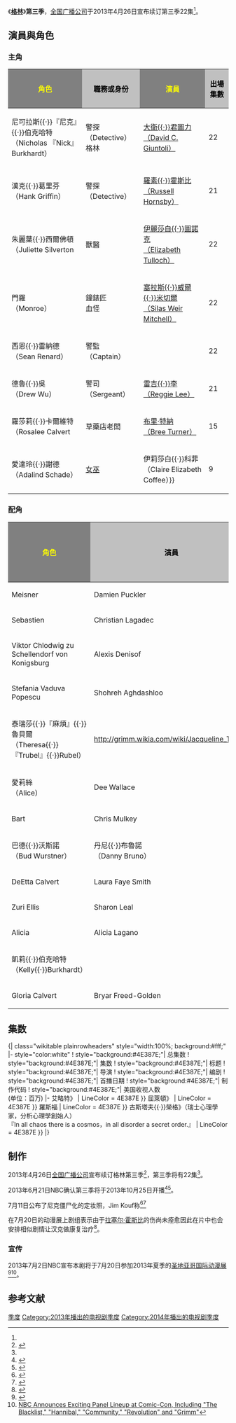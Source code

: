 {{expand|time=2013-05-01T11:11:25+00:00}}
{{Infobox television season
| season_name      = 格林 第三季
| original_name  = {{lang|en|''Grimm'' (Season 3)}}
| bgcolour         = #4E387E
| fgcolour         = white
| image            = [[File:Grimm_Season_3_Poster.jpg|250px]]
| caption          = 
| show_name        = [[格林_(电视剧)|格林]]
| region_1         = 
| region_2         = 
| region_4         = 
| region_A         = 
| region_B         = 
| dvd_format       = 
| country          = 美国
| network          = [[全国广播公司|全国广播公司]]
| first_aired      = 
| last_aired       = 
| num_episodes     = 22
| prev_season      = [[格林_(第二季)|第二季]]
| next_season      = [[格林_(第四季)|第四季]]

| episode_list     = [[格林集数列表|格林集数列表]]
}}
《[[格林_(电视剧)|'''格林''']]》'''第三季'''，[[全国广播公司|全国广播公司]]于2013年4月26日宣布续订第三季22集<ref name="third"/>。

== 演員與角色 ==
{{main|{{link-en|格林角色列表|List of Grimm characters}}}}
=== 主角 ===
{|class="wikitable" style="text-align:center"
!scope="col" width="%" style="background:Gray" rowspan=1|<font color=yellow>角色
!scope="col" width="%" style="background:Silver" rowspan=1|<font color=Black>職務或身份
!scope="col" width="%" style="background:Gray" rowspan=1|<font color=yellow>演員
!scope="col" width="%" style="background:Silver" rowspan=1|<font color=Black>出場集數
|-
|尼可拉斯{{·}}『尼克』{{·}}伯克哈特<br/>（Nicholas 『Nick』 Burkhardt）||警探（Detective）<br />格林||[[大衛·君圖力|大衛{{·}}君圖力<br />（David C. Giuntoli）]]||22
|-
|漢克{{·}}葛里芬<br />（Hank Griffin）||警探<br />（Detective）||[[拉塞爾·霍斯比|羅素{{·}}霍斯比<br />（Russell Hornsby）]]||21
|-
|朱麗葉{{·}}西爾佛頓<br />（Juliette Silverton||獸醫||[[比茜·圖諾克|伊麗莎白{{·}}圖諾克<br />（Elizabeth Tulloch）]]||22
|-
|門羅<br />（Monroe）||鐘錶匠<br />血怪||[[塞拉斯·威爾·米切爾|塞拉斯{{·}}威爾{{·}}米切爾<br />（Silas Weir Mitchell）]]||22
|-
|西恩{{·}}雷納德<br />（Sean Renard）||警監<br />（Captain）||{{link-en|沙夏·羅伊斯|Sasha Roiz|沙夏·羅伊斯<br />（Sasha Roiz）}}||22
|-
|德魯{{·}}吳<br />（Drew Wu）||警司<br />（Sergeant）||[[雷吉·李|雷吉{{·}}李（Reggie Lee）]]||21
|-
|羅莎莉{{·}}卡爾維特<br />（Rosalee Calvert||草藥店老闆||[[布里·特纳|布里·特納<br />（Bree Turner）]]||15
|-
|愛達玲{{·}}謝德<br />（Adalind Schade）||[[女巫|女巫]]||{{link-en|克萊兒·科菲|Claire Coffee|克萊兒{{·}}伊莉莎白{{·}}科菲<br />（Claire Elizabeth Coffee）}}||9
|}
=== 配角 ===
{|class="wikitable" style="text-align:center"
!scope="col" width="%" style="background:Gray" rowspan=1|<font color=yellow>角色
!scope="col" width="%" style="background:Silver" rowspan=1|<font color=Black>演員
!scope="col" width="%" style="background:Gray" rowspan=1|<font color=yellow>出場集數
|-
|Meisner||Damien Puckler||12
|-
|Sebastien||Christian Lagadec||10
|-
|Viktor Chlodwig zu Schellendorf von Konigsburg||Alexis Denisof||8
|-
|Stefania Vaduva Popescu||Shohreh Aghdashloo||4
|-
|泰瑞莎{{·}}『麻煩』{{·}}魯貝爾<br />（Theresa{{·}}『Trubel』{{·}}Rubel）||http://grimm.wikia.com/wiki/Jacqueline_Toboni {{Wayback|url=http://grimm.wikia.com/wiki/Jacqueline_Toboni |date=20170815175552 }}||4
|-
|愛莉絲<br />（Alice）||Dee Wallace||3
|-
|Bart||Chris Mulkey||3
|-
|巴德{{·}}沃斯諾<br />（Bud Wurstner）||丹尼{{·}}布魯諾<br />（Danny Bruno）||3
|-
|DeEtta Calvert||Laura Faye Smith||2
|-
|Zuri Ellis||Sharon Leal||2
|-
|Alicia||Alicia Lagano||2
|-
|凱莉{{·}}伯克哈特<br />（Kelly{{·}}Burkhardt）||{{link-en|瑪麗·伊莉莎白·馬斯楚托尼奧|Mary Elizabeth Mastrantonio|瑪麗·伊莉莎白·馬斯楚托尼奧<br />（Mary Elizabeth Mastrantonio）}}||2
|-
|Gloria Calvert||Bryar Freed-Golden||2
|}

== 集数 ==
{{See also|格林集数列表}}
<onlyinclude>{| class="wikitable plainrowheaders"  style="width:100%; background:#fff;"
|- style="color:white"
! style="background:#4E387E;"| 总集数
! style="background:#4E387E;"| 集数
! style="background:#4E387E;"| 标题
! style="background:#4E387E;"| 导演
! style="background:#4E387E;"| 编剧
! style="background:#4E387E;"| 首播日期
! style="background:#4E387E;"| 制作代码
! style="background:#4E387E;"| 美国收视人数<br />(单位：百万)
|-
{{Episode list/sublist|格林集数列表
| EpisodeNumber = 45
| EpisodeNumber2 = 1
| Title = The Ungrateful Dead
| DirectedBy = [[Norberto_Barba|Norberto Barba]]
| WrittenBy = [[David_Greenwalt|David Greenwalt]] & [[Jim_Kouf|Jim Kouf]]
| OriginalAirDate = {{Start date|2013|10|25}}
| ProdCode = 301
| Viewers = 
| ShortSummary = 
----'''片头语录：'''“但若我站在病人的脚边他就属于我了”——《格林童话》之《死神教父》
| LineColor = 4E387E
}}
{{Episode list/sublist|格林集数列表
| EpisodeNumber = 46
| EpisodeNumber2 = 2
| Title = PTZD
| RTitle = <ref>{{Cite web|url=http://tvlistings.zap2it.com/tv/grimm-ptzd/EP014189710050?aid=zap2it|title=Grimm : ''PTZD''|work=Zap2It|accessdate=October 8, 2013|archive-date=2015-10-28|archive-url=https://web.archive.org/web/20151028180838/http://tvlistings.zap2it.com/tv/grimm-ptzd/EP014189710050?aid=zap2it|dead-url=no}}</ref>
| DirectedBy = Eric Laneuville
| WrittenBy = Jim Kouf & David Greenwalt
| OriginalAirDate = {{Start date|2013|11|1}}
| ProdCode = 302
| Viewers = 
| ShortSummary = 
----'''片头语录：'''「活兩次和活一次並無區別，大自然的一切都是循環往復的。」——《伏爾泰》
| LineColor = 4E387E
}}
{{Episode list/sublist|格林集数列表
| EpisodeNumber = 47
| EpisodeNumber2 = 3
| Title = A Dish Best Served Cold
| RTitle = <ref>{{Cite web|url=http://tvlistings.zap2it.com/tv/grimm-a-dish-best-served-cold/EP014189710051|title=Grimm : ''A Dish Best Served Cold''|work=Zap2It|accessdate=October 15, 2013}}</ref>
| DirectedBy = Karen Gaviola
| WrittenBy = Rob Wright
| OriginalAirDate = {{Start date|2013|11|8}}
| ProdCode = 303
| Viewers = 
| ShortSummary = 
----'''片头语录：'''「他在這死亡公園養育生命，餵養自己，痛苦的呻吟是他宴會的音樂。」——《喬治{{·}}艾略特》
| LineColor = 4E387E
}}
{{Episode list/sublist|格林集数列表
| EpisodeNumber = 48
| EpisodeNumber2 = 4
| Title = One Night Stand
| RTitle =<ref>{{Cite web|url=http://tvlistings.zap2it.com/tv/grimm-one-night-stand/EP014189710052|title=Grimm : ''One Night Stand''|work=Zap2It|accessdate=October 22, 2013|archive-date=2013-10-30|archive-url=https://web.archive.org/web/20131030075531/http://tvlistings.zap2it.com/tv/grimm-one-night-stand/EP014189710052|dead-url=no}}</ref>
| DirectedBy = Steven DePaul
| WrittenBy = Sean Calder
| OriginalAirDate = {{Start date|2013|11|15}}
| ProdCode = 304
| Viewers = 
| ShortSummary = 
----'''片头语录：'''「她越來越喜歡人類，希望自己能離開海洋，和他們生活在一起。」——《小美人魚》
| LineColor = 4E387E
}}
{{Episode list/sublist|格林集数列表
| EpisodeNumber = 49
| EpisodeNumber2 = 5
| Title = El Cucuy
| RTitle =<ref name="Ep305and306">{{cite web |url=https://twitter.com/BitsieTulloch/status/377250907106209793 |title=#justfinished #upnext @NBCGrimm |publisher=Twitter |date=September 9, 2013 |accessdate= |archive-date=2016-05-22 |archive-url=https://web.archive.org/web/20160522091533/https://twitter.com/bitsietulloch/status/377250907106209793 |dead-url=no }}</ref>
| DirectedBy = [[John_Behring|John Behring]]<ref name="Ep305and306"/>
| WrittenBy = [[Michael_Golamco|Michael Golamco]]<ref name="Ep305and306"/>
| OriginalAirDate = {{Start date|2013|11|29}}
| ProdCode = 305
| Viewers = 
| ShortSummary = 
----'''片头语录：'''「睡吧，孩子，快睡吧，不然夜魔就會來吃了你。」——《西班牙 民謠音樂》
| LineColor = 4E387E
}}
{{Episode list/sublist|格林集数列表
| EpisodeNumber = 50
| EpisodeNumber2 = 6
| Title = Stories We Tell Our Young
| RTitle =<ref name="Ep305and306"/>
| DirectedBy = [[Aaron_Lipstadt|Aaron Lipstadt]]<ref name="Ep305and306"/>
| WrittenBy = [[Michael_Duggan|Michael Duggan]]<ref name="Ep305and306"/>
| OriginalAirDate = {{Start date|2013|12|6}}
| ProdCode = 306
| Viewers = 
| ShortSummary = 
----'''片头语录：'''「我們不相信，只畏懼。」
| LineColor = 4E387E
}}
{{Episode list/sublist|格林集数列表
| EpisodeNumber = 51
| EpisodeNumber2 = 7
| Title = Cold Blooded
| RTitle = 
| DirectedBy = Terrence O'Hara
| WrittenBy = Thomas Ian Griffith
| OriginalAirDate = {{Start date|2013|12|13}}
| ProdCode = 307
| Viewers = 
| ShortSummary = 
----'''片头语录：'''「對於那些深陷地獄的人，隨他們去，不要憐憫。」——《約翰{{·}}屈萊頓》
| LineColor = 4E387E
}}
{{Episode list/sublist|格林集数列表
| EpisodeNumber = 52
| EpisodeNumber2 = 8
| Title = Twelve Days of Krampus
| RTitle = <ref name="Ep308and309">{{cite web |url=https://twitter.com/BitsieTulloch/status/390157117794951168 |title=My scripts for 308 (christmas ep written by @manfromfez) & 309 (our 53rd episode of @NBCGrimm) #justfinished #upnext |publisher=Twitter |date=October 15, 2013 |accessdate=October 19, 2013 |archive-date=2016-05-22 |archive-url=https://web.archive.org/web/20160522092234/https://twitter.com/bitsietulloch/status/390157117794951168 |dead-url=no }}</ref>
| DirectedBy = [[Tawnia_McKiernan|Tawnia McKiernan]]<ref name="Ep308and309"/>
| WrittenBy = [[Dan_E._Fesman|Dan E. Fesman]]<ref name="Ep308and309"/>
| OriginalAirDate = {{Start date|2013|12|20}}
| ProdCode = 308
| Viewers = 
| ShortSummary = 
----'''片头语录：'''「啊！聖誕樹，啊！聖誕樹，你的枝條真粗壯。」——《聖誕歌曲》
| LineColor = 4E387E
}}
{{Episode list/sublist|格林集数列表
| EpisodeNumber = 53
| EpisodeNumber2 = 9
| Title = Red Menace
| RTitle =<ref name="Ep308and309"/>
| DirectedBy = [[Allan_Kroeker|Allan Kroeker]]<ref name="Ep308and309"/>
| WrittenBy = [[Alan_DiFiore|Alan DiFiore]]<ref name="Ep308and309"/>
| OriginalAirDate = {{Start date|2014|1|3}}
| ProdCode = 309
| Viewers = 
| ShortSummary = 
----'''片头语录：'''「想殺死醫怪，先得找到他的靈魂，某棵橡樹下埋著的鉛箱裡有隻鴨，他的靈魂就藏在那隻鴨的蛋裡。」——《斯拉夫 民間傳說》
| LineColor = 4E387E
}}
{{Episode list/sublist|格林集数列表
| EpisodeNumber = 54
| EpisodeNumber2 = 10
| Title = Eyes of the Beholder
| RTitle = 
| DirectedBy = [[Peter_Werner|Peter Werner]]<ref name="Ep310Info">{{cite web |url=https://twitter.com/PortlandPolice/status/388753698752450560 |title=Behind the Scenes: PIO, Pete Simpson, gets to read all the scripts for #Grimm. He's up to S03E10. #SpoilerAlert #BTSF |publisher=Twitter |date=October 11, 2013 |accessdate=October 19, 2013 |archive-date=2020-06-07 |archive-url=https://web.archive.org/web/20200607052156/https://twitter.com/PortlandPolice/status/388753698752450560 |dead-url=no }}</ref>
| WrittenBy = [[Thomas_Ian_Griffith|Thomas Ian Griffith]]<ref name="Ep310Info"/>
| OriginalAirDate = {{Start date|2014|1|10}}
| ProdCode = 310
| Viewers = 
| ShortSummary =
----'''片头语录：'''「今晚你沒看我一眼，我真欣慰，我因變化而羞愧。」——《威尼斯商人》《莎士比亞》
| LineColor = 4E387E
}}
{{Episode list/sublist|格林集数列表
| EpisodeNumber = 55
| EpisodeNumber2 = 11
| Title = The Good Soldier
| RTitle = 
| DirectedBy = Rashaad Ernesto Green
| WrittenBy = Rob Wright
| OriginalAirDate = {{Start date|2014|1|17}}
| ProdCode = 311
| Viewers = 
| ShortSummary =
----'''片头语录：'''「以眼還眼，以牙還牙，以手還手，以腳還腳。」——《舊約 聖經》
| LineColor = 4E387E
}}
{{Episode list/sublist|格林集数列表
| EpisodeNumber = 56
| EpisodeNumber2 = 12
| Title = The Wild Hunt
| RTitle = 
| DirectedBy = Rob Bailey
| WrittenBy = Jim Kouf & David Greenwalt
| OriginalAirDate = {{Start date|2014|1|24}}
| ProdCode = 312
| Viewers = 
| ShortSummary =
----'''片头语录：'''「晚上回來我會把房門鎖緊，不讓獵人進來。」——《格林童話》《小弟弟和小姐姐》
| LineColor = 4E387E
}}
{{Episode list/sublist|格林集数列表
| EpisodeNumber = 57
| EpisodeNumber2 = 13
| Title = Revelation
| RTitle = 
| DirectedBy = Terrence O'Hara
| WrittenBy = Jim Kouf & David Greenwalt
| OriginalAirDate = {{Start date|2014|2|28}}
| ProdCode = 313
| Viewers = 
| ShortSummary =
----'''片头语录：'''「一段時間後，家庭苦惱依舊再次惡化，近期毫無好轉。」
| LineColor = 4E387E
}}
{{Episode list/sublist|格林集数列表
| EpisodeNumber = 58
| EpisodeNumber2 = 14
| Title = Mommy Dearest
| RTitle = 
| DirectedBy = Norberto Barba
| WrittenBy = Brenna Kouf
| OriginalAirDate = {{Start date|2014|3|7}}
| ProdCode = 314
| Viewers = 
| ShortSummary =
----'''片头语录：'''「我要去一棟房屋，像蛇一樣溜進去，我會吞食他們的小孩，讓他們心痛。」
| LineColor = 007481}}
{{Episode list/sublist|格林集数列表
| EpisodeNumber = 59
| EpisodeNumber2 = 15
| Title = Once We Were Gods
| RTitle = 
| DirectedBy = Steven DePaul
| WrittenBy = Alan DiFiore
| OriginalAirDate = {{Start date|2014|3|14}}
| ProdCode = 315
| Viewers = 
| ShortSummary =
----'''片头语录：'''「你不會腐爛，不會有惡臭，不會有蟲蛀。」——《埃及亡靈書》<br />『You shall not become Corrupt，You shall not become putrid，You shall not become worms.』
| LineColor = 4E387E
}}
{{Episode list/sublist|格林集数列表
| EpisodeNumber = 60
| EpisodeNumber2 = 16
| Title = The Show Must Go On
| RTitle = 
| DirectedBy = Paul A. Kaufman
| WrittenBy = Marc Gaffen & Kyle McVey
| OriginalAirDate = {{Start date|2014|3|21}}
| ProdCode = 316
| Viewers = 
| ShortSummary =
----'''片头语录：'''「在這種情況下，人類本質的邪惡都會暴露於人前。」——《穿越巴西野林》西奧多{{·}}羅斯福
| LineColor = 4E387E
}}
{{Episode list/sublist|格林集数列表
| EpisodeNumber = 61
| EpisodeNumber2 = 17
| Title = Synchronicity
| RTitle = 
| DirectedBy = David Solomon
| WrittenBy = Story by: Michael Duggan & Michael<br />Golamco<br />Teleplay by: Michael Golamco
| OriginalAirDate = {{Start date|2014|4|4}}
| ProdCode = 317
| Viewers = 
| ShortSummary =
----'''片头语录：'''「亂中皆有序。」——《卡爾{{·}}古斯塔夫{{·}}榮格》（瑞士心理學家，分析心理學創始人）<br />『In all chaos there is a cosmos，in all disorder a secret order.』
| LineColor = 4E387E
}}
{{Episode list/sublist|格林集数列表
| EpisodeNumber = 62
| EpisodeNumber2 = 18
| Title = The Law of Sacrifice
| RTitle = 
| DirectedBy = Terrence O'Hara
| WrittenBy = Story by: Michael Duggan & Michael<br />Golamco<br />Teleplay by: Michael Golamco
| OriginalAirDate = {{Start date|2014|4|11}}
| ProdCode = 318
| Viewers = 
| ShortSummary =
----'''片头语录：'''「皇后很害怕，答應把王國裡所有財富都給這個小矮人，只要他放過那孩子。」——《格林童話》
| LineColor = 4E387E
}}
{{Episode list/sublist|格林集数列表
| EpisodeNumber = 63
| EpisodeNumber2 = 19
| Title = Nobody Knows the Trubel I've Seen
| RTitle = 
| DirectedBy = Norberto Barba
| WrittenBy = Jim Kouf & David Greenwalt
| OriginalAirDate = {{Start date|2014|4|25}}
| ProdCode = 319
| Viewers = 
| ShortSummary =
----'''片头语录：'''「沒人知道我見過的離亂，沒人知道我的痛苦。」——《美國著名黑人靈歌》<br />『Nobody knows the trouble I've seen,nobody knows my sorrow.』
| LineColor = 4E387E
}}
{{Episode list/sublist|格林集数列表
| EpisodeNumber = 64
| EpisodeNumber2 = 20
| Title = My Fair Wesen
| RTitle = 
| DirectedBy = Clark Mathis
| WrittenBy = Story by: Michael Duggan & Michael<br />Golamco<br />Teleplay by: Michael Golamco
| OriginalAirDate = {{Start date|2014|5|2}}
| ProdCode = 320
| Viewers = 
| ShortSummary =
----'''片头语录：'''「不再是一隻深灰色的，又醜又令人討厭的鴨子，而是一隻優雅美麗的天鵝。」——《醜小鴨》安徒生童話<br />『No longer a dark ,gray bird ugly and disagreeable to look at but graceful and beautiful swan.』
| LineColor = 4E387E
}}
{{Episode list/sublist|格林集数列表
| EpisodeNumber = 65
| EpisodeNumber2 = 21
| Title = The Inheritance
| RTitle = 
| DirectedBy = Eric Laneuville
| WrittenBy = Dan E. Fesman
| OriginalAirDate = {{Start date|2014|5|9}}
| ProdCode = 321
| Viewers = 
| ShortSummary =
----'''片头语录：'''「"不"國王說道"我寧可死也不願意讓你踏上旅途面臨危險"」——《生命之水》格林童話
| LineColor = 4E387E
}}
{{Episode list/sublist|格林集数列表
| EpisodeNumber = 66
| EpisodeNumber2 = 22
| Title = Blond Ambition
| RTitle = 
| DirectedBy = Norberto Barba
| WrittenBy = Jim Kouf & David Greenwalt
| OriginalAirDate = {{Start date|2014|5|16}}
| ProdCode = 322
| Viewers = 
| ShortSummary =
----'''片头语录：'''「轉身，轉身，美麗的新娘，妳不要待在此地，因為這裡會發生不好的事。」——《格林童話》《強盜新娘》<br />『Turn back, turn back thou pretty bride, within this house thou must not abide. For here do evil things betide.』
| LineColor = 4E387E
}}
|}</onlyinclude>

== 制作 ==
2013年4月26日[[全国广播公司|全国广播公司]]宣布续订格林第三季<ref name="third">{{cite web|url=http://tvline.com/2013/04/26/nbc-renewed-shows-list-2013-parenthood-revolution/|title=NBC Renews 5 Series, Including ''Parenthood'' and ''Law & Order: SVU''; What About ''Parks and Rec''?|publisher=tvline.com|accessdate=April 26, 2013|archive-date=2013-04-29|archive-url=https://web.archive.org/web/20130429023113/http://tvline.com/2013/04/26/nbc-renewed-shows-list-2013-parenthood-revolution/|dead-url=no}}</ref>，第三季将有22集<ref name="third"/>。

2013年6月21日NBC确认第三季将于2013年10月25日开播<ref name="premiere">{{cite web|url=http://insidetv.ew.com/2013/06/21/nbc-fall-premiere-dates/|title=NBC reveals staggered fall premiere dates|publisher=Entertainment Weekly|accessdate=July 5, 2013|archive-date=2014-10-08|archive-url=https://web.archive.org/web/20141008220024/http://insidetv.ew.com/2013/06/21/nbc-fall-premiere-dates/|dead-url=no}}</ref><ref>{{Cite web |url=http://tvfantasy.net/2013/06/22/nbc-fall-premiere-dates/ |title=NBC公布秋季节目首播时间表 |access-date=2013-07-14 |archive-date=2016-06-28 |archive-url=https://web.archive.org/web/20160628215359/http://tvfantasy.net/2013/06/22/nbc-fall-premiere-dates/ |dead-url=no }}</ref>。

7月11日公布了尼克僵尸化的定妆照，Jim Kouf称<ref>{{Cite web |url=http://www.tvguide.com/News/Grimms-Nick-Zombie-1067684.aspx |title=First Look: Grimm's Nick Turns Zombie! Plus: a Season 3 Wedding! |access-date=2013-07-18 |archive-date=2013-09-15 |archive-url=https://web.archive.org/web/20130915011652/http://www.tvguide.com/News/Grimms-Nick-Zombie-1067684.aspx |dead-url=no }}</ref><ref>{{Cite web |url=http://tvfantasy.net/2013/07/12/newsletter-2013-07-12-grimm-bates-motel-defiance-shield-ouat-capture-perfect-score-and-more/ |title=7月12日简讯：格林、贝茨旅馆、抗争、神盾局特工、传说、捕获、完美匹配及其他 |access-date=2013-07-18 |archive-date=2016-03-04 |archive-url=https://web.archive.org/web/20160304141157/http://tvfantasy.net/2013/07/12/newsletter-2013-07-12-grimm-bates-motel-defiance-shield-ouat-capture-perfect-score-and-more/ |dead-url=no }}</ref>

{{quote|复原后会有后续影响他将在很大程度上被改变<br />There will be residual effects that will change him in a huge way.|Jim Kouf}}

在7月20日的动漫展上剧组表示由于[[拉塞尔·霍斯比|拉塞尔·霍斯比]]的伤尚未痊愈因此在片中也会安排相似剧情让汉克做康复治疗<ref>{{Cite web |url=http://tvfantasy.net/2013/07/22/comic-con-2013-grimm/ |title=2013动漫大会专题报道：格林（Grimm） |access-date=2013-07-23 |archive-date=2014-07-02 |archive-url=https://web.archive.org/web/20140702071409/http://tvfantasy.net/2013/07/22/comic-con-2013-grimm/ |dead-url=no }}</ref>。

=== 宣传 ===
2013年7月2日NBC宣布本剧将于7月20日参加2013年夏季的[[圣地亚哥国际动漫展|圣地亚哥国际动漫展]]<ref>{{Cite web |url=http://tvbythenumbers.zap2it.com/2013/07/02/nbc-announces-exciting-panel-lineup-at-comic-con-including-grimm-the-blacklist-community-revolution-hannibal/190103/ |title=NBC Announces Exciting Panel Lineup at Comic-Con Including 'Grimm', 'The Blacklist', 'Community', 'Revolution' & 'Hannibal' |access-date=2013-07-14 |archive-date=2021-02-11 |archive-url=https://web.archive.org/web/20210211233147/http://tvbythenumbers.zap2it.com/2013/07/02/nbc-announces-exciting-panel-lineup-at-comic-con-including-grimm-the-blacklist-community-revolution-hannibal/190103/ |dead-url=yes }}</ref><ref>[http://www.thefutoncritic.com/news/2013/07/02/nbc-announces-exciting-panel-lineup-at-comic-con-including-the-blacklist-hannibal-community-revolution-and-grimm-909415/20130702nbc03/ NBC Announces Exciting Panel Lineup at Comic-Con, Including "The Blacklist," "Hannibal," "Community," "Revolution" and "Grimm"]</ref>。

== 参考文献 ==
{{Reflist|colwidth=30em}}

{{格林}}

{{DEFAULTSORT:Grimm (season 3)}}
[[Category:格林|季度]]
[[Category:2013年播出的电视剧季度|Category:2013年播出的电视剧季度]]
[[Category:2014年播出的电视剧季度|Category:2014年播出的电视剧季度]]